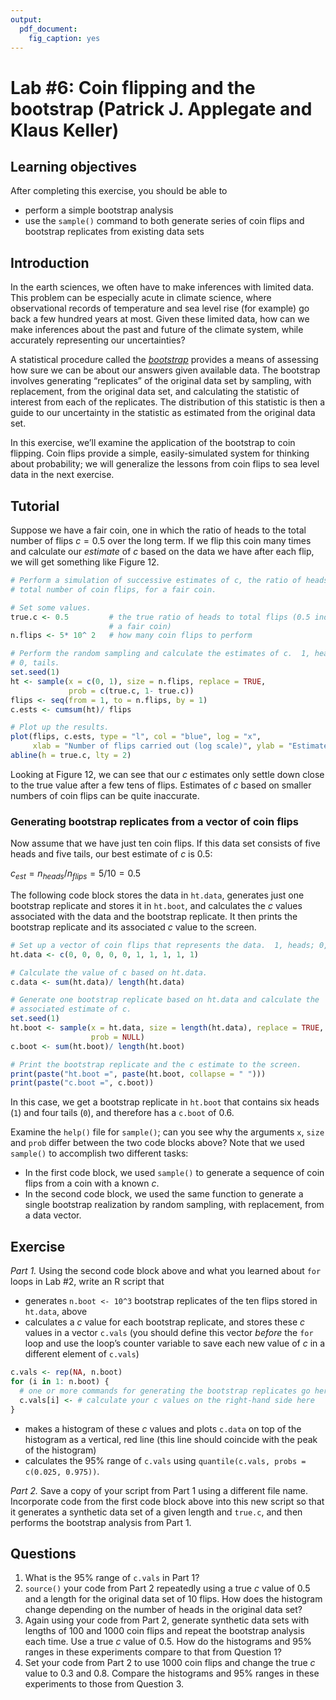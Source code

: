 ```yaml
---
output:
  pdf_document:
    fig_caption: yes
---
```


# Lab #6: Coin flipping and the bootstrap (Patrick J. Applegate and Klaus Keller)

<!-- Copyright 2015 by the Authors -->

<!-- This file is part of Risk Analysis in the Earth Sciences: A Lab Manual with Exercises in R. -->

<!-- This e-textbook is free software: you can redistribute it and/or modify it under the terms of the GNU General Public License as published by the Free Software Foundation, either version 3 of the License, or (at your option) any later version. -->

<!-- This e-textbook is distributed in the hope that it will be useful, but WITHOUT ANY WARRANTY; without even the implied warranty of MERCHANTABILITY or FITNESS FOR A PARTICULAR PURPOSE.  See the GNU General Public License for more details. -->

<!-- You should have received a copy of the GNU General Public License along with this e-textbook.  If not, see <http://www.gnu.org/licenses/>. -->

## Learning objectives

After completing this exercise, you should be able to

* perform a simple bootstrap analysis
* use the `sample()` command to both generate series of coin flips and bootstrap replicates from existing data sets

## Introduction

In the earth sciences, we often have to make inferences with limited data.  This problem can be especially acute in climate science, where observational records of temperature and sea level rise (for example) go back a few hundred years at most.  Given these limited data, how can we make inferences about the past and future of the climate system, while accurately representing our uncertainties?  

A statistical procedure called the [*bootstrap*](https://en.wikipedia.org/wiki/Bootstrapping_(statistics)) provides a means of assessing how sure we can be about our answers given available data.  The bootstrap involves generating "replicates" of the original data set by sampling, with replacement, from the original data set, and calculating the statistic of interest from each of the replicates.  The distribution of this statistic is then a guide to our uncertainty in the statistic as estimated from the original data set.  

In this exercise, we'll examine the application of the bootstrap to coin flipping.  Coin flips provide a simple, easily-simulated system for thinking about probability; we will generalize the lessons from coin flips to sea level data in the next exercise.  

## Tutorial

Suppose we have a fair coin, one in which the ratio of heads to the total number of flips $c = 0.5$ over the long term.  If we flip this coin many times and calculate our *estimate* of $c$ based on the data we have after each flip, we will get something like Figure 12.  

```r
# Perform a simulation of successive estimates of c, the ratio of heads to the
# total number of coin flips, for a fair coin.  

# Set some values.  
true.c <- 0.5         # the true ratio of heads to total flips (0.5 indicates
                      # a fair coin)
n.flips <- 5* 10^ 2   # how many coin flips to perform

# Perform the random sampling and calculate the estimates of c.  1, heads; 
# 0, tails.  
set.seed(1)
ht <- sample(x = c(0, 1), size = n.flips, replace = TRUE, 
             prob = c(true.c, 1- true.c))
flips <- seq(from = 1, to = n.flips, by = 1)
c.ests <- cumsum(ht)/ flips

# Plot up the results.  
plot(flips, c.ests, type = "l", col = "blue", log = "x", 
     xlab = "Number of flips carried out (log scale)", ylab = "Estimates of c")
abline(h = true.c, lty = 2)
```

Looking at Figure 12, we can see that our $c$ estimates only settle down close to the true value after a few tens of flips.  Estimates of $c$ based on smaller numbers of coin flips can be quite inaccurate.  

### Generating bootstrap replicates from a vector of coin flips

Now assume that we have just ten coin flips.  If this data set consists of five heads and five tails, our best estimate of $c$ is 0.5: 

$c_{est} = n_{heads}/n_{flips} = 5/ 10 = 0.5$

The following code block stores the data in `ht.data`, generates just one bootstrap replicate and stores it in `ht.boot`, and calculates the $c$ values associated with the data and the bootstrap replicate.   It then prints the bootstrap replicate and its associated $c$ value to the screen.  

```r
# Set up a vector of coin flips that represents the data.  1, heads; 0, tails.  
ht.data <- c(0, 0, 0, 0, 0, 1, 1, 1, 1, 1)

# Calculate the value of c based on ht.data.  
c.data <- sum(ht.data)/ length(ht.data)

# Generate one bootstrap replicate based on ht.data and calculate the 
# associated estimate of c.  
set.seed(1)
ht.boot <- sample(x = ht.data, size = length(ht.data), replace = TRUE, 
                  prob = NULL)
c.boot <- sum(ht.boot)/ length(ht.boot)

# Print the bootstrap replicate and the c estimate to the screen.  
print(paste("ht.boot =", paste(ht.boot, collapse = " ")))
print(paste("c.boot =", c.boot))
```

In this case, we get a bootstrap replicate in `ht.boot` that contains six heads (`1`) and four tails (`0`), and therefore has a `c.boot` of 0.6.  

Examine the `help()` file for `sample()`; can you see why the arguments `x`, `size` and `prob` differ between the two code blocks above?  Note that we used `sample()` to accomplish two different tasks:

* In the first code block, we used `sample()` to generate a sequence of coin flips from a coin with a known $c$.
* In the second code block, we used the same function to generate a single bootstrap realization by random sampling, with replacement, from a data vector.  

## Exercise

*Part 1.*  Using the second code block above and what you learned about `for` loops in Lab #2, write an R script that

* generates `n.boot <- 10^3` bootstrap replicates of the ten flips stored in `ht.data`, above
* calculates a $c$ value for each bootstrap replicate, and stores these $c$ values in a vector `c.vals` (you should define this vector *before* the `for` loop and use the loop's counter variable to save each new value of $c$ in a different element of `c.vals`)

```r
c.vals <- rep(NA, n.boot)
for (i in 1: n.boot) {
  # one or more commands for generating the bootstrap replicates go here
  c.vals[i] <- # calculate your c values on the right-hand side here
}
```

* makes a histogram of these $c$ values and plots `c.data` on top of the histogram as a vertical, red line (this line should coincide with the peak of the histogram)
* calculates the 95% range of `c.vals` using `quantile(c.vals, probs = c(0.025, 0.975))`.

*Part 2.*  Save a copy of your script from Part 1 using a different file name.  Incorporate code from the first code block above into this new script so that it generates a synthetic data set of a given length and `true.c`, and then performs the bootstrap analysis from Part 1.  

## Questions

1. What is the 95% range of `c.vals` in Part 1?
2. `source()` your code from Part 2 repeatedly using a true $c$ value of 0.5 and a length for the original data set of 10 flips.  How does the histogram change depending on the number of heads in the original data set?
3. Again using your code from Part 2, generate synthetic data sets with lengths of 100 and 1000 coin flips and repeat the bootstrap analysis each time.  Use a true $c$ value of 0.5.  How do the histograms and 95% ranges in these experiments compare to that from Question 1?
4. Set your code from Part 2 to use 1000 coin flips and change the true $c$ value to 0.3 and 0.8.  Compare the histograms and 95% ranges in these experiments to those from Question 3.  
